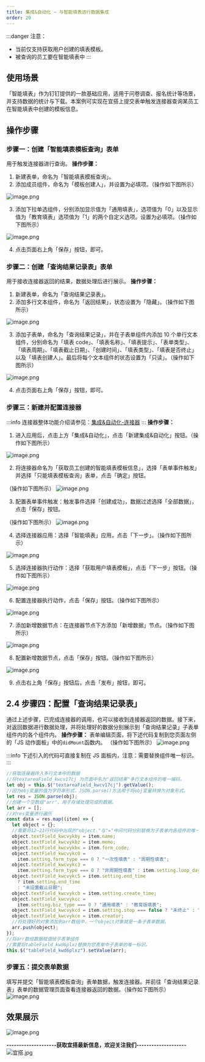 ```yaml
---
title: 集成&自动化 — 与智能填表进行数据集成
order: 20
---
```


:::danger
注意：

- 当前仅支持获取用户创建的填表模板。
- 被查询的员工要在智能填表中
  :::

## 使用场景

「智能填表」作为钉钉提供的一款基础应用，适用于问卷调查、报名统计等场景，并支持数据的统计与下载。本案例可实现在宜搭上提交表单触发连接器查询某员工在智能填表中创建的模板信息。

## 操作步骤

### 步骤一：创建「智能填表模板查询」表单

用于触发连接器进行查询。
**操作步骤：**

1. 新建表单，命名为「智能填表模板查询」。
1. 添加成员组件，命名为「模板创建人」，并设置为必填项。（操作如下图所示）

![image.png](https://img.alicdn.com/imgextra/i2/O1CN01GaR7VN1ewjesdfexn_!!6000000003936-2-tps-1834-871.png)
​

3. 添加下拉单选组件，分别添加显示值为「通用填表」，选项值为「0」以及显示值为「教育填表」选项值为「1」的两个自定义选项。设置为必填项。（操作如下图所示）

![image.png](https://img.alicdn.com/imgextra/i4/O1CN01wAFJiU27aPCq2ZWjA_!!6000000007813-2-tps-1908-893.png)
​

4. 点击页面右上角「保存」按钮，即可。

### 步骤二：创建「查询结果记录表」表单

用于接收连接器返回的结果，数据处理后进行展示。
**操作步骤：**

1. 新建表单，命名为「查询结果记录表」。
1. 添加多行文本组件，命名为「返回结果」，状态设置为「隐藏」。（操作如下图所示）

![image.png](https://img.alicdn.com/imgextra/i3/O1CN01xa3IcI1E8BwK7Mwax_!!6000000000306-2-tps-1830-872.png)
​

3. 添加子表单，命名为「查询结果记录」，并在子表单组件内添加 10 个单行文本组件，分别命名为「填表 code」、「填表名称」、「填表提示」、「表单类型」、「填表周期」、「填表截止日期」、「创建时间」、「填表类型」、「填表是否终止」以及「填表创建人」。最后将每个文本组件的状态设置为「只读」。（操作如下图所示）

![image.png](https://img.alicdn.com/imgextra/i1/O1CN01ZaFK3B24QNgp1RnBo_!!6000000007385-2-tps-1836-871.png)
​

4. 点击页面右上角「保存」按钮，即可。

### 步骤三：新建并配置连接器

:::info
连接器整体功能介绍请参见：[集成&自动化-连接器](https://www.yuque.com/yida/support/zevvr1?view=doc_embed)
:::
**操作步骤：**

1. 进入应用后，点击上方「集成&自动化」，点击「新建集成&自动化」按钮。（操作如下图所示）

![image.png](https://img.alicdn.com/imgextra/i4/O1CN0103DOZL1lw0KkgEhsy_!!6000000004882-2-tps-1908-878.png)
​

2. 将连接器命名为「获取员工创建的智能填表模板信息」，选择「表单事件触发」并选择「只能填表模板查询」表单，点击「确定」按钮。

（操作如下图所示）
![image.png](https://img.alicdn.com/imgextra/i2/O1CN016tW8rr1sYpbdFeKaK_!!6000000005779-2-tps-1914-885.png)
​

3. 配置表单事件触发：触发事件选择「创建成功」，数据过滤选择「全部数据」，点击「保存」按钮。

（操作如下图所示）
![image.png](https://img.alicdn.com/imgextra/i4/O1CN01kdy4121gIY8kNWxTV_!!6000000004119-2-tps-1920-951.png)
​

4. 选择连接器应用：选择「智能填表」应用，点击「下一步」。（操作如下图所示）

![image.png](https://img.alicdn.com/imgextra/i1/O1CN01KyodNh1wCcrmL740S_!!6000000006272-2-tps-1920-952.png)
​

5. 选择连接器执行动作：选择「获取用户填表模板」，点击「下一步」按钮。（操作如下图所示）

![image.png](https://img.alicdn.com/imgextra/i2/O1CN01HRpMvO2AC50ueTrpd_!!6000000008166-2-tps-1920-951.png)
​

6. 配置连接器执行动作，点击「保存」按钮。（操作如下图所示）

![image.png](https://img.alicdn.com/imgextra/i1/O1CN01eX8NYg1k9AURfjnpX_!!6000000004640-2-tps-1920-949.png)
​

7. 添加新增数据节点：在连接器节点下方添加「新增数据」节点。（操作如下图所示）

![image.png](https://img.alicdn.com/imgextra/i4/O1CN01CivfQr26Q2czQ1Jo2_!!6000000007655-2-tps-1920-951.png)
​

8. 配置新增数据节点，点击「保存」按钮。（操作如下图所示）

![image.png](https://img.alicdn.com/imgextra/i2/O1CN01b94TU326A0lIIQjf3_!!6000000007620-2-tps-1920-950.png)
​

9. 点击右上角「保存」按钮后，点击「发布」按钮，即可。

## 2.4 步骤四：配置「查询结果记录表」

通过上述步骤，已完成连接器的调用，也可以接收到连接器返回的数据。接下来，对返回数据进行数据处理，并将处理好的数据分别展示到「查询结果记录」子表单组件内的各个组件内。
**操作步骤：**
表单编辑页面，将下述代码复制到您页面左侧的「JS 动作面板」中的`didMount`函数内。
（操作如下图所示）
![image.png](https://img.alicdn.com/imgextra/i1/O1CN01TFghjK1nNJZQ6iu0o_!!6000000005077-2-tps-1911-893.png)
​

:::info
下述引入的代码可直接复制在 JS 面板内，注意：需要替换组件唯一标识。
:::

```javascript
//获取连接器传入多行文本中的数据
//将textareaField_kwcv17cj 为页面中名为"返回结果"多行文本组件的唯一编码。
let obj = this.$("textareaField_kwcv17cj").getValue();
//因为obj变量的值为字符串形式，JSON.parse()方法用于将obj变量转换为对象形式。
let res = JSON.parse(obj);
//创建一个空数组"arr"，用于存储处理完成的数据。
let arr = [];
//对res变量进行遍历
const data = res.map((item) => {
  let object = {};
  //需要将12~21行代码中出现的"object."与"="中间代码分别替换为子表单内各组件的唯一标识。
  object.textField_kwcvykby = item.name;
  object.textField_kwcvykbz = item.memo;
  object.textField_kwcvykbx = item.form_code;
  object.textField_kwcvykc0 =
    item.setting.form_type === 0 ? "一次性填表" : "周期性填表";
  object.textField_kwcvykc3 =
    item.setting.form_type === 0 ? "非周期性填表" : item.setting.loop_days;
  object.textField_kwcvykc5 = item.setting.end_time
    ? item.setting.end_time
    : "未设置截止日期";
  object.textField_kwcvykcb = item.setting.create_time;
  object.textField_kwcvykcc =
    item.setting.biz_type === 0 ? "通用填表" : "教育版填表";
  object.textField_kwcvykcd = item.setting.stop === false ? "未终止" : "已终止";
  object.textField_kwcvykce = item.creator;
  //将处理好的对象添加到arr数组中，一个object对象就是一条子表单数据。
  arr.push(object);
});
//将arr数组数据赋值给子表单组件
//需要将tableField_kwd6plxz替换为您表单中子表单的唯一标识。
this.$("tableField_kwd6plxz").setValue(arr);
```

### 步骤五：提交表单数据

填写并提交「智能填表模板查询」表单数据，触发连接器。并前往「查询结果记录表」表单的数据管理页面查看连接器返回的数据。（操作如下图所示）
![image.png](https://img.alicdn.com/imgextra/i2/O1CN01aybbac22ev20b03hf_!!6000000007146-2-tps-1920-951.png)

## 效果展示

![image.png](https://img.alicdn.com/imgextra/i1/O1CN01dfHegi1LM7IBn5VkB_!!6000000001284-2-tps-1920-951.png)

**--------------------获取宜搭最新信息，欢迎关注我们--------------------**
![宜搭.jpg](https://img.alicdn.com/imgextra/i2/O1CN01kzPtvK1ktstAK4wDg_!!6000000004742-0-tps-1800-1012.jpg)
